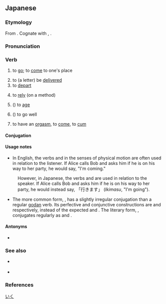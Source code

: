 ==Japanese==
{{ja-kanjitab|い|sort=いく|yomi=kun|alt=往く,逝く:rare}}
{{ja-kanjitab|ゆ|sort=ゆく|yomi=kun|alt=往く|clearright=1}}

===Etymology===
From {{inh|ja|ojp|-}}. Cognate with {{cog|ryu|行ちゅん|tr=ichun}}, {{cog|mvi|行きぃ|tr=iksï}}.

===Pronunciation===
{{ja-pron|いく|acc=0|acc_ref=DJR,NHK,SMK5|acc2=2|acc2_ref=SMK5}}
{{ja-ojad}}
{{ja-pron|ゆく|acc=0|acc_ref=DJR,NHK,SMK5|acc2=2|acc2_ref=SMK5}}

===Verb===
{{ja-verb|type=1s|いく|ゆく|tr=intrans}}

# to [[go]]; to [[come]] to one's place
#: {{ja-usex|彼は京%都に'''行って'''いたようだ。|^かれ は ^きょう%と に '''いって''' いた よう だ。|He seems to have '''been''' to Kyoto.}}
#: {{ja-usex|泳ぎに'''行って'''もいい？|およぎ に '''いって''' も い.い？|May I '''go''' swimming?}}
#: {{ja-usex|今'''行く'''よ！|いま '''いく''' よ！|I'm coming!}}
#: {{ja-usex|[[もう]][[こんな]][[時%間]]！[[そろそろ]]'''行か[[なきゃ]]'''。|もう こんな じ%かん！そろそろ '''いかなきゃ'''。|Will you look at the time! I've '''got to''' get '''go'''ing.}}
# to (a letter) be [[deliver|delivered]]
# to [[depart]]
#: {{ja-usex|'''ゆく'''年くる年。|'''ゆく''' とし くる とし。|A year departing and a year coming.}}
# to [[rely]] (on a method)
#: {{ja-usex|これで'''行く'''しかない。|これ で '''いく''' しか ない。|This is the only choice I have.}}
# ({{l|ja|[[年]][[が]]～}}) to [[age]]
#: {{ja-usex|彼は年が'''行って'''いる。|かれ は とし が '''いって''' いる。|He is '''old'''.}}
# ({{l|ja|[[うまく]]～}}) to go well
#: {{ja-usex|そう毎%度%物%事はうまく'''行かない'''。|そう まい%ど% もの%ごと は うまく '''いかない'''。|Not every time do things '''go''' well.}}
# {{ja-def|イく}} {{lb|ja|slang}} to have an [[orgasm]], to [[come]], to [[cum]]

{{attention|ja|seems to be missing the sense as in 先を行く, 街を行く}}

====Conjugation====
{{ja-verbconj|行く|行か|いか<br>ゆか|ika<br>yuka|行き|いき<br>ゆき|iki<br>yuki|行く|いく<br>ゆく|iku<br>yuku|行く|いく<br>ゆく|iku<br>yuku|行け|いけ<br>ゆけ|ike<br>yuke|行け|いけ<br>ゆけ|ike<br>yuke|行かれる|いかれる<br>ゆかれる|ikareru<br>yukareru|行かせる<br><br>行かす|いかせる<br>ゆかせる<br>いかす<br>ゆかす|ikaseru<br>yukaseru<br>ikasu<br>yukasu|行ける|いける<br>ゆける|ikeru<br>yukeru|[[行こう]]|いこう<br>ゆこう|ikō<br>yukō|[[行かない]]|いかない<br>ゆかない|ikanai<br>yukanai|行かず|いかず<br>ゆかず|ikazu<br>yukazu|行きます|いきます<br>ゆきます|ikimasu<br>yukimasu|[[行った]]<br>行いた|いった<br>ゆいた|itta<br>yuita|行って<br>行いて|いって<br>ゆいて|itte<br>yuite|行けば|いけば<br>ゆけば|ikeba<br>yukeba}}
{{ja-conj-bungo|ゆ|4-k}}

====Usage notes====
* In English, the verbs {{m|en|go}} and {{m|en|come}} in the senses of physical motion are often used in relation to the listener.  If Alice calls Bob and asks him if he is on his way to her party, he would say, "I'm coming."
: However, in Japanese, the verbs {{m|ja|行く|tr=iku||to go}} and {{m|ja|来る|tr=kuru||to come}} are used in relation to the speaker.  If Alice calls Bob and asks him if he is on his way to her party, he would instead say, 「行きます」 (''Ikimasu'', "I'm going").
* The more common form, {{ja-r|いく}}, has a slightly irregular conjugation than a regular [[godan]] verb. Its perfective and conjunctive constructions are {{m|ja|行った|tr=itta}} and {{m|ja|行って|tr=itte}} respectively, instead of the expected {{ja-r|い.いた|linkto=}} and {{ja-r|い.いて|linkto=}}. The literary form, {{ja-r|ゆく}}, conjugates regularly as {{m|ja|行いた|tr=yuita}} and {{m|ja|行いて|tr=yuite}}.

====Antonyms====
* {{sense|to come}} {{ja-r|来る|くる}}

===See also===
* {{ja-r|いらっしゃる}} {{qualifier|honorific}}
* {{ja-r|参る|まいる}} {{qualifier|humble}}

===References===
<references/>

[[Category:ja:Sex|いく]]